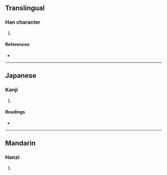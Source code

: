 {{character info/new}}
==Translingual==

===Han character===
{{Han char|rn=85|rad=水|as=12|sn=15|four=35133|canj=EJIP|ids=⿰氵惠}}

# {{defn|Han|sort=水12}}

====References====
* {{Han ref|kx=0648.370|dkj=18228|dj=1058.210|hdz=31737.110|uh=6F53|ud=28499|bh=E659|bd=58969}}

----

==Japanese==

===Kanji===
{{ja-kanji|grade=|rs=水12}}

# {{defn|lang=ja|sort=水12}}

====Readings====
* {{ja-readings|on=[[けい]] (kei), [[え]] (e)|kun=}}

----

==Mandarin==

===Hanzi===
{{cmn-hanzi|pin=[[huì]] ([[hui4]])|wg=hui<sup>4</sup>}}

# {{defn|lang=cmn|sort=水12}}